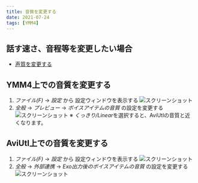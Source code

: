 ```yaml
---
title: 音質を変更する
date: 2021-07-24
tags: [YMM4]
---
```

## 話す速さ、音程等を変更したい場合
- [声質を変更する](../声質を変更する/)

## YMM4上での音質を変更する
1. *ファイル(F)* → *設定* から 設定ウィンドウを表示する
![スクリーンショット](音質を変更する-1.png)
1. *全般* → *プレビュー* → *ボイスアイテムの音質* の設定を変更する
![スクリーンショット](音質を変更する-2.png)
※ *くっきり/Linear*を選択すると、AviUtlの音質と近くなります。

## AviUtl上での音質を変更する
1. *ファイル(F)* → *設定* から 設定ウィンドウを表示する
![スクリーンショット](音質を変更する-1.png)
1. *全般* → *外部連携* → *Exo出力後のボイスアイテムの音質* の設定を変更する
![スクリーンショット](音質を変更する-3.png)

